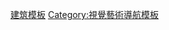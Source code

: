 {{template category|type=導航|description=本分類收錄與[[建築|建築]]相關的導航模板。}}
[[Category:建筑模板|]]
[[Category:視覺藝術導航模板|Category:視覺藝術導航模板]]